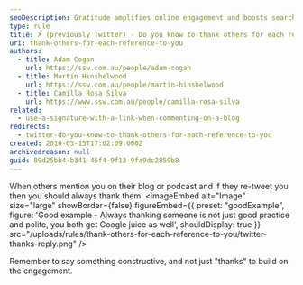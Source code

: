 ```yaml
---
seoDescription: Gratitude amplifies online engagement and boosts search visibility when others mention or re-tweet you.
type: rule
title: X (previously Twitter) - Do you know to thank others for each reference to you?
uri: thank-others-for-each-reference-to-you
authors:
  - title: Adam Cogan
    url: https://ssw.com.au/people/adam-cogan
  - title: Martin Hinshelwood
    url: https://ssw.com.au/people/martin-hinshelwood
  - title: Camilla Rosa Silva
    url: https://www.ssw.com.au/people/camilla-rosa-silva
related:
  - use-a-signature-with-a-link-when-commenting-on-a-blog
redirects:
  - twitter-do-you-know-to-thank-others-for-each-reference-to-you
created: 2010-03-15T17:02:09.000Z
archivedreason: null
guid: 89d25bb4-b341-45f4-9f13-9fa9dc2859b8
---
```


When others mention you on their blog or podcast and if they re-tweet you then you should always thank them.
<imageEmbed
  alt="Image"
  size="large"
  showBorder={false}
  figureEmbed={{
    preset: "goodExample",
    figure: 'Good example - Always thanking someone is not just good practice and polite, you both get Google juice as well',
    shouldDisplay: true
  }}
  src="/uploads/rules/thank-others-for-each-reference-to-you/twitter-thanks-reply.png"
/>

Remember to say something constructive, and not just "thanks" to build on the engagement.